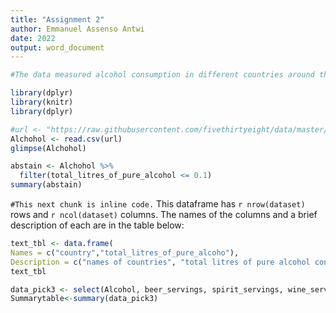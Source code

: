 ---
title: "Assignment 2"
author: Emmanuel Assenso Antwi
date: 2022
output: word_document
---

```{r, echo = True}
#The data measured alcohol consumption in different countries around the world. The product used for the studies was beer, spirits and wine. The kind of research questions the data could be answering is Which country consumed the most alcohol?, which countries abstained from alcohol. The data was sourced from W.H.O. W.H.O  used government records as well as statistics from the alcohol industry and the United Nation’s Food and Agriculture Organization database. The data was presented in liters of pure alcohol but for easy comparison, the researcher converted those numbers into standard serving sizes. The results show how many glasses of wine, cans of beer and shots of spirits were drunk per person in each country in 2010. The file is a flat file ie csv file. 
```

```{r setup, include = true}
library(dplyr)
library(knitr)
library(dplyr)
```

```{r get data, include = TRUE}
#url <- "https://raw.githubusercontent.com/fivethirtyeight/data/master/alcohol-consumption/drinks.csv"
Alchohol <- read.csv(url)
glimpse(Alchohol)
```

```{r clean data, include = TRUE}
abstain <- Alchohol %>%
  filter(total_litres_of_pure_alcohol <= 0.1)
summary(abstain)
```
 


``` #This next chunk is inline code. 
```
This dataframe has `r nrow(dataset)` rows and `r ncol(dataset)` columns. The names of the columns and a brief description of each are in the table below:

```{r, echo = True}
text_tbl <- data.frame(
Names = c("country","total_litres_of_pure_alcoho"), 
Description = c("names of countries", "total litres of pure alcohol consumed"))
text_tbl
```

```{r, echo = True}
data_pick3 <- select(Alcohol, beer_servings, spirit_servings, wine_servings).
Summarytable<-summary(data_pick3)
```
